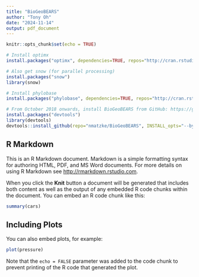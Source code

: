 ```yaml
---
title: "BioGeoBEARS"
author: "Tony Oh"
date: "2024-11-14"
output: pdf_document
---
```


```r
knitr::opts_chunk$set(echo = TRUE)
```

```r
# Install optimx
install.packages("optimx", dependencies=TRUE, repos="http://cran.rstudio.com")

# Also get snow (for parallel processing)
install.packages("snow")
library(snow)

# Install phylobase
install.packages("phylobase", dependencies=TRUE, repos="http://cran.rstudio.com")

# From October 2018 onwards, install BioGeoBEARS from GitHub: https://github.com/nmatzke/BioGeoBEARS
install.packages("devtools")
library(devtools)
devtools::install_github(repo="nmatzke/BioGeoBEARS", INSTALL_opts="--byte-compile", dependencies=FALSE)
```
## R Markdown

This is an R Markdown document. Markdown is a simple formatting syntax for authoring HTML, PDF, and MS Word documents. For more details on using R Markdown see <http://rmarkdown.rstudio.com>.

When you click the **Knit** button a document will be generated that includes both content as well as the output of any embedded R code chunks within the document. You can embed an R code chunk like this:

```r
summary(cars)
```

## Including Plots

You can also embed plots, for example:

```r
plot(pressure)
```

Note that the `echo = FALSE` parameter was added to the code chunk to prevent printing of the R code that generated the plot.
